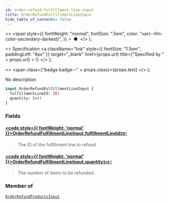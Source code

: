 ```yaml
---
id: order-refund-fulfillment-line-input
title: OrderRefundFulfillmentLineInput
hide_table_of_contents: false
---
```


  <>
    <span
      style={{
        fontWeight: "normal",
        fontSize: ".5em",
        color: "var(--ifm-color-secondary-darkest)",
      }}
    >
      &nbsp;●&nbsp;
    </span>
  </>
);

  <>
    Specification
    <a
      className="link"
      style={{ fontSize: "1.5em", paddingLeft: "4px" }}
      target="\_blank"
      href={props.url}
      title={"Specified by " + props.url}
    >
      ⎘
    </a>
  </>
);

  <>
    <span class={"badge badge--" + props.class}>{props.text}</span>
  </>
);

No description

```graphql
input OrderRefundFulfillmentLineInput {
  fulfillmentLineId: ID!
  quantity: Int!
}
```

### Fields

#### [<code style={{ fontWeight: 'normal' }}>OrderRefundFulfillmentLineInput.<b>fulfillmentLineId</b></code>](#)<Bullet />[`ID!`](../../../developer/api-reference/scalars/id) <Badge class="secondary" text="non-null"/> <Badge class="secondary" text="scalar"/>

> The ID of the fulfillment line to refund.

#### [<code style={{ fontWeight: 'normal' }}>OrderRefundFulfillmentLineInput.<b>quantity</b></code>](#)<Bullet />[`Int!`](../../../developer/api-reference/scalars/int) <Badge class="secondary" text="non-null"/> <Badge class="secondary" text="scalar"/>

> The number of items to be refunded.

### Member of

[`OrderRefundProductsInput`](../../../developer/api-reference/inputs/order-refund-products-input) <Badge class="secondary" text="input"/>
